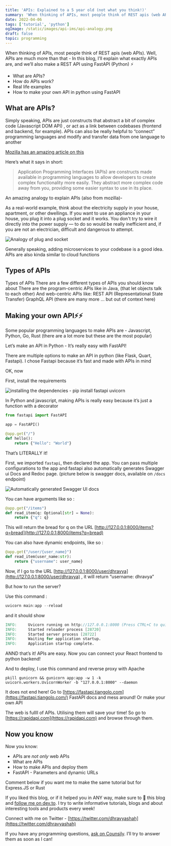 ```yaml
---
title: 'APIs: Explained to a 5 year old (not what you think!)'
summary: 'When thinking of APIs, most people think of REST apis (web APIs). Well, APIs are much more than that - In this blog, I’ll explain what exactly APIs are, and we’ll also make a REST API using FastAPI (Python) ⚡'
date: 2022-04-06
tags: ['tutorial', 'python']
ogImage: /static/images/api-ims/api-analogy.png
draft: false
topic: programming
---
```


When thinking of APIs, most people think of REST apis (web APIs). Well, APIs are much more than that - In this blog, I’ll explain what exactly APIs are, and we’ll also make a REST API using FastAPI (Python) ⚡

- What are APIs?
- How do APIs work?
- Real life examples
- How to make your own API in python using FastAPI

## What are APIs?

Simply speaking, APIs are just constructs that abstract a bit of complex code (Javascript DOM API) , or act as a link between codebases (frontend and backend, for example). APIs can also be really helpful to “connect” programming languages and modify and transfer data from one language to another

[Mozilla has an amazing article on this](https://developer.mozilla.org/en-US/docs/Learn/JavaScript/Client-side_web_APIs/Introduction)

Here’s what it says in short:

> Application Programming Interfaces (APIs) are constructs made available in programming languages to allow developers to create complex functionality more easily. They abstract more complex code away from you, providing some easier syntax to use in its place.

An amazing analogy to explain APIs (also from mozilla)-

As a real-world example, think about the electricity supply in your house, apartment, or other dwellings. If you want to use an appliance in your house, you plug it into a plug socket and it works. You don't try to wire it directly into the power supply — to do so would be really inefficient and, if you are not an electrician, difficult and dangerous to attempt.

![Analogy of plug and socket](/static/images/api-ims/analogy.png)

Generally speaking, adding microservices to your codebase is a good idea. APIs are also kinda similar to cloud functions

## Types of APIs

Types of APIs There are a few different types of APIs you should know about There are the program-centric APIs like in Java, (that let objects talk to each other) And web-centric APIs like: REST API (Representational State Transfer) GraphQL API (there are many more ... but out of context here)

## Making your own API⚡⚡

Some popular programming languages to make APIs are - Javascript, Python, Go, Rust (there are a lot more but these are the most popular)

Let’s make an API in Python - It’s really easy with FastAPI!

There are multiple options to make an API in python (like Flask, Quart, Fastapi). I chose Fastapi because it’s fast and made with APIs in mind

OK, now

First, install the requirements

![installing the dependencies - pip install fastapi uvicorn](/static/images/api-ims/cmd.png)

In Python and javascript, making APIs is really easy because it’s just a function with a decorator

```python
from fastapi import FastAPI

app = FastAPI()

@app.get("/")
def hello():
    return {"Hello": "World"}
```

That’s LITERALLY it!

First, we imported `fastapi`, then declared the app. You can pass multiple configurations to the app and fastapi also automatically generates Swagger ui Docs and Redoc page. (picture below is swagger docs, available on `/docs` endpoint)

![Automatically generated Swagger UI docs](/static/images/api-ims/swagger_doc.png)

You can have arguments like so :

```python
@app.get("/items")
def read_item(q: Optional[str] = None):
    return {"q": q}
```

This will return the bread for q on the URL [http://127.0.0.1:8000/items?q=bread](http://127.0.0.1:8000/items?q=bread)

You can also have dynamic endpoints, like so :

```python
@app.get("/user/{user_name}")
def read_item(user_name:str):
    return {"username": user_name}
```

Now, if I go to the URL [http://127.0.0.1:8000/user/dhravya](http://127.0.0.1:8000/user/dhravya) , it will return “username: dhravya”

But how to run the server?

Use this command :

```powershell
uvicorn main:app --reload
```

and it should show

```verilog
INFO:     Uvicorn running on http://127.0.0.1:8000 (Press CTRL+C to quit)
INFO:     Started reloader process [28720]
INFO:     Started server process [28722]
INFO:     Waiting for application startup.
INFO:     Application startup complete.
```

ANND that’s it! APIs are easy. Now you can connect your React frontend to python backend!

And to deploy, I use this command and reverse proxy with Apache

```
pkill gunicorn && gunicorn app:app -w 1 -k uvicorn.workers.UvicornWorker -b "127.0.0.1:8000" --daemon
```

It does not end here! Go to [https://fastapi.tiangolo.com](https://fastapi.tiangolo.com/) FastAPI docs and mess around! Or make your own API

The web is fullll of APIs. Utilising them will save your time! So go to [https://rapidapi.com](https://rapidapi.com) and browse through them.

## Now you know

Now you know:

- APIs are _not only_ web APIs
- What are APIs
- How to make APIs and deploy them
- FastAPI - Parameters and dynamic URLs

Comment below if you want me to make the same tutorial but for Express.JS or Rust

If you liked this blog, or if it helped you in ANY way, make sure to 💖 this blog and [follow me on dev.to](https://dev.to/dhravya). I try to write informative tutorials, blogs and about interesting tools and products every week!

Connect with me on Twitter - [https://twitter.com/dhravyashah](https://twitter.com/dhravyashah)

If you have any programming questions, [ask on Counsily](https://play.google.com/store/apps/details?id=com.counsily). I’ll try to answer them as soon as I can!
